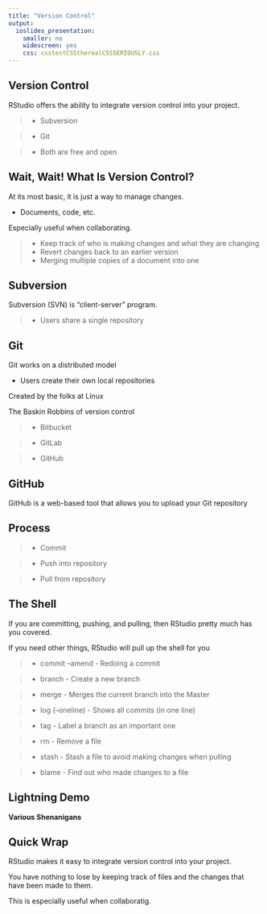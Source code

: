 ```yaml
---
title: "Version Control"
output: 
  ioslides_presentation: 
    smaller: no
    widescreen: yes
    css: csstestCSStherealCSSSERIOUSLY.css
---
```


## Version Control

RStudio offers the ability to integrate version control into your project.

>- Subversion

>- Git

>- Both are free and open

## Wait, Wait! What Is Version Control?

At its most basic, it is just a way to manage changes.

  - Documents, code, etc.
  
Especially useful when collaborating.

>- Keep track of who is making changes and what they are changing
>- Revert changes back to an earlier version
>- Merging multiple copies of a document into one


## Subversion

Subversion (SVN) is "client-server" program.

>- Users share a single repository
  
## Git

Git works on a distributed model

  - Users create their own local repositories
  
Created by the folks at Linux
  
The Baskin Robbins of version control

>- Bitbucket

>- GitLab

>- GitHub

## GitHub

GitHub is a web-based tool that allows you to upload your Git repository

## Process

>- Commit

>- Push into repository

>- Pull from repository

##  The Shell

If you are committing, pushing, and pulling, then RStudio pretty much has you covered.

If you need other things, RStudio will pull up the shell for you
  
>- commit --amend - Redoing a commit

>- branch - Create a new branch

>- merge - Merges the current branch into the Master

>- log (--oneline) - Shows all commits (in one line)

>- tag - Label a branch as an important one

>- rm - Remove a file

>- stash -  Stash a file to avoid making changes when pulling

>- blame - Find out who made changes to a file

## Lightning Demo

**Various Shenanigans**

## Quick Wrap

RStudio makes it easy to integrate version control into your project.

You have nothing to lose by keeping track of files and the changes that have been made to them.

This is especially useful when collaboratig.